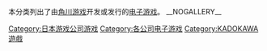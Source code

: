 本分类列出了由[[角川游戏|角川游戏]]开发或发行的[[电子游戏|电子游戏]]。
{{Category see also|角川书店游戏|KADOKAWA遊戲}}
{{DEFAULTSORT:Kadokawa Games}}
[[Category:日本游戏公司游戏|Category:日本游戏公司游戏]]
[[Category:各公司电子游戏|Category:各公司电子游戏]]
[[Category:KADOKAWA遊戲|Category:KADOKAWA遊戲]]
__NOGALLERY__